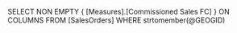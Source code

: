 ﻿ SELECT NON EMPTY { [Measures].[Commissioned Sales FC] } 
 ON COLUMNS 
 FROM [SalesOrders] 
 WHERE strtomember(@GEOGID)